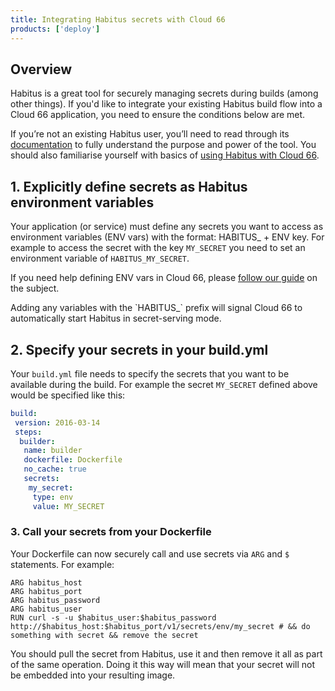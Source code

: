 ```yaml
---
title: Integrating Habitus secrets with Cloud 66
products: ['deploy']
---
```


## Overview

Habitus is a great tool for securely managing secrets during builds (among other things). If you'd like to integrate your existing Habitus build flow into a Cloud 66 application, you need to ensure the conditions below are met.

If you’re not an existing Habitus user, you’ll need to read through its [documentation](https://www.habitus.io/) to fully understand the purpose and power of the tool. You should also familiarise yourself with basics of [using Habitus with Cloud 66](/:product/:version?/build-and-config/docker-service-configuration#using-habitus-for-builds).

## 1. Explicitly define secrets as Habitus environment variables

Your application (or service) must define any secrets you want to access as environment variables (ENV vars) with the format: HABITUS_ + ENV key. For example to access the secret with the key `MY_SECRET` you need to set an environment variable of `HABITUS_MY_SECRET`.

If you need help defining ENV vars in Cloud 66, please [follow our guide](/:product/:version?/build-and-config/env-vars) on the subject.

<Callout type="info" title="Smart variable names">
Adding any variables with the `HABITUS_` prefix will signal Cloud 66 to automatically start Habitus in secret-serving mode.
</Callout>

## 2. Specify your secrets in your build.yml

Your `build.yml` file needs to specify the secrets that you want to be available during the build. For example the secret `MY_SECRET` defined above would be specified like this:

```yaml
build: 
 version: 2016-03-14 
 steps: 
  builder: 
   name: builder 
   dockerfile: Dockerfile 
   no_cache: true 
   secrets: 
    my_secret: 
     type: env 
     value: MY_SECRET
```

### 3. Call your secrets from your Dockerfile

Your Dockerfile can now securely call and use secrets via `ARG` and `$` statements. For example:

```docker
ARG habitus_host
ARG habitus_port
ARG habitus_password
ARG habitus_user
RUN curl -s -u $habitus_user:$habitus_password http://$habitus_host:$habitus_port/v1/secrets/env/my_secret # && do something with secret && remove the secret
```

<Callout type="warning" title="Use a single operation">
You should pull the secret from Habitus, use it and then remove it all as part of the same operation. Doing it this way will mean that your secret will not be embedded into your resulting image.
</Callout>